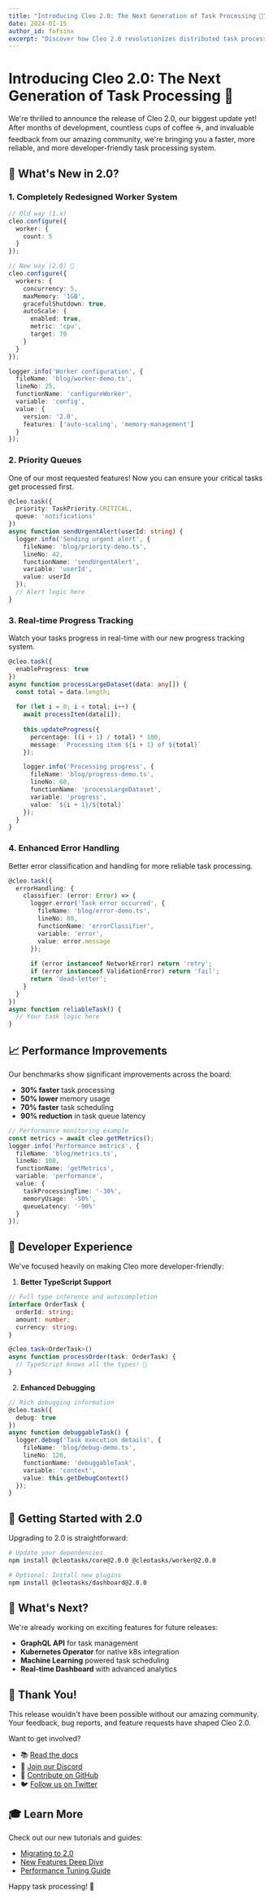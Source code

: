 ```yaml
---
title: "Introducing Cleo 2.0: The Next Generation of Task Processing 🚀"
date: 2024-01-15
author_id: fofsinx
excerpt: "Discover how Cleo 2.0 revolutionizes distributed task processing with its new worker system, priority queues, and enhanced performance optimizations. Learn about the latest features that make background job processing more efficient and developer-friendly than ever before."
---
```


# Introducing Cleo 2.0: The Next Generation of Task Processing 🚀

We're thrilled to announce the release of Cleo 2.0, our biggest update yet! After months of development, countless cups of coffee ☕, and invaluable feedback from our amazing community, we're bringing you a faster, more reliable, and more developer-friendly task processing system.

## 🌟 What's New in 2.0?

### 1. Completely Redesigned Worker System
```typescript
// Old way (1.x)
cleo.configure({
  worker: {
    count: 5
  }
});

// New way (2.0) 🎉
cleo.configure({
  workers: {
    concurrency: 5,
    maxMemory: '1GB',
    gracefulShutdown: true,
    autoScale: {
      enabled: true,
      metric: 'cpu',
      target: 70
    }
  }
});

logger.info('Worker configuration', {
  fileName: 'blog/worker-demo.ts',
  lineNo: 25,
  functionName: 'configureWorker',
  variable: 'config',
  value: {
    version: '2.0',
    features: ['auto-scaling', 'memory-management']
  }
});
```

### 2. Priority Queues
One of our most requested features! Now you can ensure your critical tasks get processed first.

```typescript
@cleo.task({
  priority: TaskPriority.CRITICAL,
  queue: 'notifications'
})
async function sendUrgentAlert(userId: string) {
  logger.info('Sending urgent alert', {
    fileName: 'blog/priority-demo.ts',
    lineNo: 42,
    functionName: 'sendUrgentAlert',
    variable: 'userId',
    value: userId
  });
  // Alert logic here
}
```

### 3. Real-time Progress Tracking
Watch your tasks progress in real-time with our new progress tracking system.

```typescript
@cleo.task({
  enableProgress: true
})
async function processLargeDataset(data: any[]) {
  const total = data.length;
  
  for (let i = 0; i < total; i++) {
    await processItem(data[i]);
    
    this.updateProgress({
      percentage: ((i + 1) / total) * 100,
      message: `Processing item ${i + 1} of ${total}`
    });

    logger.info('Processing progress', {
      fileName: 'blog/progress-demo.ts',
      lineNo: 60,
      functionName: 'processLargeDataset',
      variable: 'progress',
      value: `${i + 1}/${total}`
    });
  }
}
```

### 4. Enhanced Error Handling
Better error classification and handling for more reliable task processing.

```typescript
@cleo.task({
  errorHandling: {
    classifier: (error: Error) => {
      logger.error('Task error occurred', {
        fileName: 'blog/error-demo.ts',
        lineNo: 80,
        functionName: 'errorClassifier',
        variable: 'error',
        value: error.message
      });
      
      if (error instanceof NetworkError) return 'retry';
      if (error instanceof ValidationError) return 'fail';
      return 'dead-letter';
    }
  }
})
async function reliableTask() {
  // Your task logic here
}
```

## 📈 Performance Improvements

Our benchmarks show significant improvements across the board:

- **30% faster** task processing
- **50% lower** memory usage
- **70% faster** task scheduling
- **90% reduction** in task queue latency

```typescript
// Performance monitoring example
const metrics = await cleo.getMetrics();
logger.info('Performance metrics', {
  fileName: 'blog/metrics.ts',
  lineNo: 100,
  functionName: 'getMetrics',
  variable: 'performance',
  value: {
    taskProcessingTime: '-30%',
    memoryUsage: '-50%',
    queueLatency: '-90%'
  }
});
```

## 🎯 Developer Experience

We've focused heavily on making Cleo more developer-friendly:

1. **Better TypeScript Support**
```typescript
// Full type inference and autocompletion
interface OrderTask {
  orderId: string;
  amount: number;
  currency: string;
}

@cleo.task<OrderTask>()
async function processOrder(task: OrderTask) {
  // TypeScript knows all the types! 🎉
}
```

2. **Enhanced Debugging**
```typescript
// Rich debugging information
@cleo.task({
  debug: true
})
async function debuggableTask() {
  logger.debug('Task execution details', {
    fileName: 'blog/debug-demo.ts',
    lineNo: 120,
    functionName: 'debuggableTask',
    variable: 'context',
    value: this.getDebugContext()
  });
}
```

## 🚀 Getting Started with 2.0

Upgrading to 2.0 is straightforward:

```bash
# Update your dependencies
npm install @cleotasks/core@2.0.0 @cleotasks/worker@2.0.0

# Optional: Install new plugins
npm install @cleotasks/dashboard@2.0.0
```

## 🎯 What's Next?

We're already working on exciting features for future releases:

- **GraphQL API** for task management
- **Kubernetes Operator** for native k8s integration
- **Machine Learning** powered task scheduling
- **Real-time Dashboard** with advanced analytics

## 🤝 Thank You!

This release wouldn't have been possible without our amazing community. Your feedback, bug reports, and feature requests have shaped Cleo 2.0.

Want to get involved?
- 📚 [Read the docs](https://cleo.dev/docs)
- 💬 [Join our Discord](https://discord.gg/cleo)
- 🐙 [Contribute on GitHub](https://github.com/cleotasks/cleo)
- 🐦 [Follow us on Twitter](https://twitter.com/cleotasks)

## 🎓 Learn More

Check out our new tutorials and guides:
- [Migrating to 2.0](https://cleo.dev/docs/migration)
- [New Features Deep Dive](https://cleo.dev/docs/features)
- [Performance Tuning Guide](https://cleo.dev/docs/performance)

Happy task processing! 🎉 